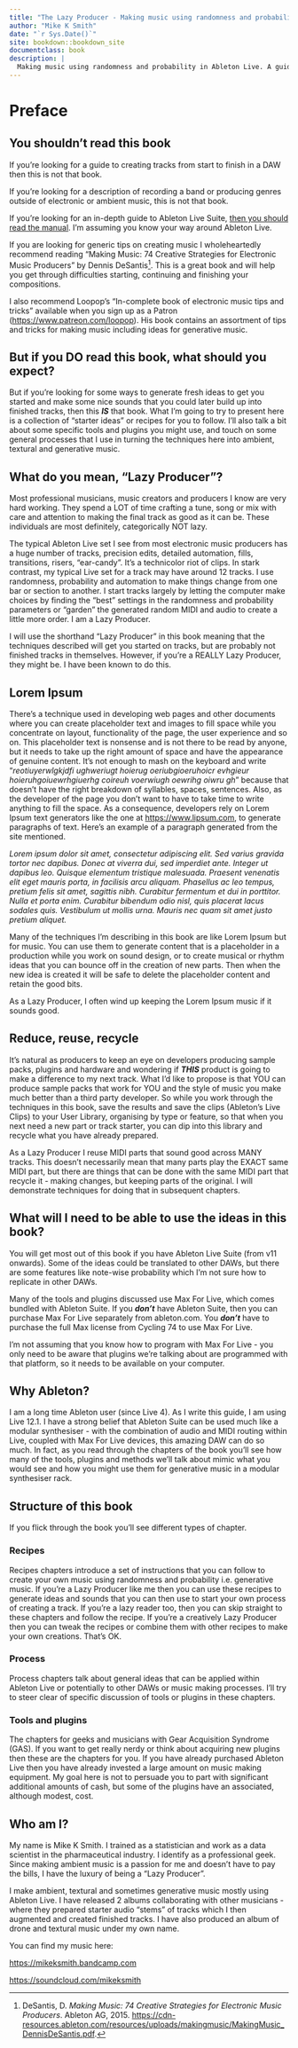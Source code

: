 ```yaml
---
title: "The Lazy Producer - Making music using randomness and probability in Ableton Live"
author: "Mike K Smith"
date: "`r Sys.Date()`"
site: bookdown::bookdown_site
documentclass: book
description: |
  Making music using randomness and probability in Ableton Live. A guide to creating generative music. With recipes.
---
```


# Preface {.unnumbered}

## You shouldn't read this book {.unnumbered}

If you're looking for a guide to creating tracks from start to finish in a DAW then this is not that book.

If you're looking for a description of recording a band or producing genres outside of electronic or ambient music, this is not that book.

If you're looking for an in-depth guide to Ableton Live Suite, [then you should read the manual](https://www.ableton.com/en/manual/welcome-to-live/). I'm assuming you know your way around Ableton Live.

If you are looking for generic tips on creating music I wholeheartedly recommend reading "Making Music: 74 Creative Strategies for Electronic Music Producers" by Dennis DeSantis[^index-1]. This is a great book and will help you get through difficulties starting, continuing and finishing your compositions.

[^index-1]: DeSantis, D. *Making Music: 74 Creative Strategies for Electronic Music Producers*. Ableton AG, 2015. <https://cdn-resources.ableton.com/resources/uploads/makingmusic/MakingMusic_DennisDeSantis.pdf>.

I also recommend Loopop's "In-complete book of electronic music tips and tricks" available when you sign up as a Patron (<https://www.patreon.com/loopop>). His book contains an assortment of tips and tricks for making music including ideas for generative music.

## But if you DO read this book, what should you expect? {.unnumbered}

But if you're looking for some ways to generate fresh ideas to get you started and make some nice sounds that you could later build up into finished tracks, then this ***IS*** that book. What I'm going to try to present here is a collection of "starter ideas" or recipes for you to follow. I'll also talk a bit about some specific tools and plugins you might use, and touch on some general processes that I use in turning the techniques here into ambient, textural and generative music.

## What do you mean, "Lazy Producer"? {.unnumbered}

Most professional musicians, music creators and producers I know are very hard working. They spend a LOT of time crafting a tune, song or mix with care and attention to making the final track as good as it can be. These individuals are most definitely, categorically NOT lazy.

The typical Ableton Live set I see from most electronic music producers has a huge number of tracks, precision edits, detailed automation, fills, transitions, risers, "ear-candy". It's a technicolor riot of clips. In stark contrast, my typical Live set for a track may have around 12 tracks. I use randomness, probability and automation to make things change from one bar or section to another. I start tracks largely by letting the computer make choices by finding the "best" settings in the randomness and probability parameters or "garden" the generated random MIDI and audio to create a little more order. I am a Lazy Producer.

I will use the shorthand "Lazy Producer" in this book meaning that the techniques described will get you started on tracks, but are probably not finished tracks in themselves. However, if you're a REALLY Lazy Producer, they might be. I have been known to do this.

## Lorem Ipsum {.unnumbered}

There's a technique used in developing web pages and other documents where you can create placeholder text and images to fill space while you concentrate on layout, functionality of the page, the user experience and so on. This placeholder text is nonsense and is not there to be read by anyone, but it needs to take up the right amount of space and have the appearance of genuine content. It's not enough to mash on the keyboard and write "*reotiuyerwlgkjdfi ughweriugt hoierug oeriubgioeruhoicr evhgieur hoieruhgoiuewrhgiuerhg coireuh voerwiugh oewrihg oiwru gh*" because that doesn't have the right breakdown of syllables, spaces, sentences. Also, as the developer of the page you don't want to have to take time to write anything to fill the space. As a consequence, developers rely on Lorem Ipsum text generators like the one at <https://www.lipsum.com>, to generate paragraphs of text. Here's an example of a paragraph generated from the site mentioned.

*Lorem ipsum dolor sit amet, consectetur adipiscing elit. Sed varius gravida tortor nec dapibus. Donec at viverra dui, sed imperdiet ante. Integer ut dapibus leo. Quisque elementum tristique malesuada. Praesent venenatis elit eget mauris porta, in facilisis arcu aliquam. Phasellus ac leo tempus, pretium felis sit amet, sagittis nibh. Curabitur fermentum et dui in porttitor. Nulla et porta enim. Curabitur bibendum odio nisl, quis placerat lacus sodales quis. Vestibulum ut mollis urna. Mauris nec quam sit amet justo pretium aliquet.*

Many of the techniques I'm describing in this book are like Lorem Ipsum but for music. You can use them to generate content that is a placeholder in a production while you work on sound design, or to create musical or rhythm ideas that you can bounce off in the creation of new parts. Then when the new idea is created it will be safe to delete the placeholder content and retain the good bits.

As a Lazy Producer, I often wind up keeping the Lorem Ipsum music if it sounds good.

## Reduce, reuse, recycle {.unnumbered}

It's natural as producers to keep an eye on developers producing sample packs, plugins and hardware and wondering if ***THIS*** product is going to make a difference to my next track. What I'd like to propose is that YOU can produce sample packs that work for YOU and the style of music you make much better than a third party developer. So while you work through the techniques in this book, save the results and save the clips (Ableton's Live Clips) to your User Library, organising by type or feature, so that when you next need a new part or track starter, you can dip into this library and recycle what you have already prepared.

As a Lazy Producer I reuse MIDI parts that sound good across MANY tracks. This doesn't necessarily mean that many parts play the EXACT same MIDI part, but there are things that can be done with the same MIDI part that recycle it - making changes, but keeping parts of the original. I will demonstrate techniques for doing that in subsequent chapters.

## What will I need to be able to use the ideas in this book? {.unnumbered}

You will get most out of this book if you have Ableton Live Suite (from v11 onwards). Some of the ideas could be translated to other DAWs, but there are some features like note-wise probability which I'm not sure how to replicate in other DAWs.

Many of the tools and plugins discussed use Max For Live, which comes bundled with Ableton Suite. If you ***don't*** have Ableton Suite, then you can purchase Max For Live separately from ableton.com. You ***don't*** have to purchase the full Max license from Cycling 74 to use Max For Live.

I'm not assuming that you know how to program with Max For Live - you only need to be aware that plugins we're talking about are programmed with that platform, so it needs to be available on your computer.

## Why Ableton? {.unnumbered}

I am a long time Ableton user (since Live 4). As I write this guide, I am using Live 12.1. I have a strong belief that Ableton Suite can be used much like a modular synthesiser - with the combination of audio and MIDI routing within Live, coupled with Max For Live devices, this amazing DAW can do so much. In fact, as you read through the chapters of the book you'll see how many of the tools, plugins and methods we'll talk about mimic what you would see and how you might use them for generative music in a modular synthesiser rack.

## Structure of this book {.unnumbered}

If you flick through the book you'll see different types of chapter.

### Recipes {.unnumbered}

Recipes chapters introduce a set of instructions that you can follow to create your own music using randomness and probability i.e. generative music. If you're a Lazy Producer like me then you can use these recipes to generate ideas and sounds that you can then use to start your own process of creating a track. If you're a lazy reader too, then you can skip straight to these chapters and follow the recipe. If you're a creatively Lazy Producer then you can tweak the recipes or combine them with other recipes to make your own creations. That's OK.

### Process {.unnumbered}

Process chapters talk about general ideas that can be applied within Ableton Live or potentially to other DAWs or music making processes. I'll try to steer clear of specific discussion of tools or plugins in these chapters.

### Tools and plugins {.unnumbered}

The chapters for geeks and musicians with Gear Acquisition Syndrome (GAS). If you want to get really nerdy or think about acquiring new plugins then these are the chapters for you. If you have already purchased Ableton Live then you have already invested a large amount on music making equipment. My goal here is not to persuade you to part with significant additional amounts of cash, but some of the plugins have an associated, although modest, cost.

## Who am I? {.unnumbered}

My name is Mike K Smith. I trained as a statistician and work as a data scientist in the pharmaceutical industry. I identify as a professional geek. Since making ambient music is a passion for me and doesn't have to pay the bills, I have the luxury of being a "Lazy Producer".

I make ambient, textural and sometimes generative music mostly using Ableton Live. I have released 2 albums collaborating with other musicians - where they prepared starter audio "stems" of tracks which I then augmented and created finished tracks. I have also produced an album of drone and textural music under my own name.

You can find my music here:

<https://mikeksmith.bandcamp.com>

<https://soundcloud.com/mikeksmith>
